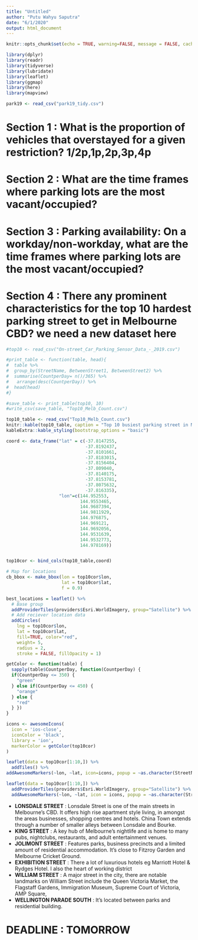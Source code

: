 ---
title: "Untitled"
author: "Putu Wahyu Saputra"
date: "6/1/2020"
output: html_document
---

```{r setup, include=FALSE}
knitr::opts_chunk$set(echo = TRUE, warning=FALSE, message = FALSE, cache=TRUE)
```

```{r libraries}
library(dplyr)
library(readr)
library(tidyverse)
library(lubridate)
library(leaflet)
library(ggmap)
library(here)
library(mapview)
```

```{r read}
park19 <- read_csv("park19_tidy.csv")
```

# Section 1 : What is the proportion of vehicles that overstayed for a given restriction? 1/2p,1p,2p,3p,4p

# Section 2 : What are the time frames where parking lots are the most vacant/occupied?

# Section 3 : Parking availability: On a workday/non-workday, what are the time frames where parking lots are the most vacant/occupied? 

# Section 4 : There any prominent characteristics for the top 10 hardest parking street to get in Melbourne CBD?  **we need a new dataset here**
```{r}
#top10 <- read_csv("On-street_Car_Parking_Sensor_Data_-_2019.csv") 

#print_table <- function(table, head){
#  table %>%
#  group_by(StreetName, BetweenStreet1, BetweenStreet2) %>%
#  summarise(CountperDay= n()/365) %>%
#   arrange(desc(CountperDay)) %>%
#  head(head)
#}

#save_table <- print_table(top10, 10)
#write_csv(save_table, "Top10_Melb_Count.csv")

top10_table <- read_csv("Top10_Melb_Count.csv")
knitr::kable(top10_table, caption = "Top 10 busiest parking street in Melbourne") %>%
kableExtra::kable_styling(bootstrap_options = "basic")

```

```{r bincol}
coord <- data_frame("lat" = c(-37.8147255,
                              -37.8192437,
                              -37.8101661,
                              -37.8183015,
                              -37.8156404,
                              -37.809040,
                              -37.8140175,
                              -37.8153781,
                              -37.8075632,
                              -37.816335),
                    "lon"=c(144.952553,
                            144.9553465,
                            144.9687394,
                            144.9811929,
                            144.976875,
                            144.969121,
                            144.9692056,
                            144.9531639,
                            144.9532773,
                            144.978169))


top10cor <- bind_cols(top10_table,coord)
```

```{r leaflet_map}
# Map for locations
cb_bbox <- make_bbox(lon = top10cor$lon,
                     lat = top10cor$lat,
                     f = 0.9)  

best_locations = leaflet() %>%
  # Base group
  addProviderTiles(providers$Esri.WorldImagery, group="Satellite") %>%
  # Add reciever location data
  addCircles(
    lng = top10cor$lon,
    lat = top10cor$lat, 
    fill=TRUE, color="red",
    weight= 5,
    radius = 2,
    stroke = FALSE, fillOpacity = 1)
```

```{r leaflet_markers}
getColor <- function(table) {
  sapply(table$CountperDay, function(CountperDay) {
  if(CountperDay <= 350) {
    "green"
  } else if(CountperDay <= 450) {
    "orange"
  } else {
    "red"
  } })
}

icons <- awesomeIcons(
  icon = 'ios-close',
  iconColor = 'black',
  library = 'ion',
  markerColor = getColor(top10cor)
) 

leaflet(data = top10cor[1:10,]) %>%
  addTiles() %>%
addAwesomeMarkers(~lon, ~lat, icon=icons, popup = ~as.character(StreetName), label=~as.character(StreetName))
```

```{r leaflet_markersSatllite}
leaflet(data = top10cor[1:10,]) %>%
  addProviderTiles(providers$Esri.WorldImagery, group="Satellite") %>%
  addAwesomeMarkers(~lon, ~lat, icon = icons, popup = ~as.character(StreetName), label = ~as.character(StreetName))
```
- **LONSDALE STREET**	: Lonsdale Street is one of the main streets in Melbourne's CBD. It offers high rise apartment style living, in amongst the areas businesses, shopping centres and hotels. China Town extends through a number of smaller alleys between Lonsdale and Bourke.
- **KING STREET**	 : A key hub of Melbourne's nightlife and is home to many pubs, nightclubs, restaurants, and adult entertainment venues.
- **JOLIMONT STREET**	: Features parks, business precincts and a limited amount of residential accommodation. It's close to Fitzroy Garden and Melbourne Cricket Ground.
- **EXHIBITION STREET**	: There a lot of luxurious hotels eg Marriott Hotel & Rydges Hotel. I also the heart of working district
- **WILLIAM STREET**	: A major street in the city, there are notable landmarks on William Street include the Queen Victoria Market, the Flagstaff Gardens, Immigration Museum, Supreme Court of Victoria, AMP Square,
- **WELLINGTON PARADE SOUTH** : It's located between parks and residential building.

# DEADLINE : TOMORROW